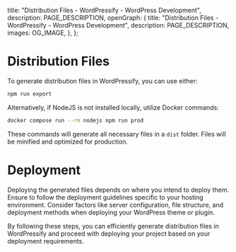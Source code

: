 
  title: "Distribution Files - WordPressify - WordPress Development",
  description: PAGE_DESCRIPTION,
  openGraph: {
    title: "Distribution Files - WordPressify - WordPress Development",
    description: PAGE_DESCRIPTION,
    images: OG_IMAGE,
  },
};

# Distribution Files

To generate distribution files in WordPressify, you can use either:

```bash
npm run export
```

Alternatively, if NodeJS is not installed locally, utilize Docker commands:

```bash
docker compose run --rm nodejs npm run prod
```

These commands will generate all necessary files in a <code>dist</code> folder.
Files will be minified and optimized for production.

# Deployment

Deploying the generated files depends on where you intend to deploy them.
Ensure to follow the deployment guidelines specific to your hosting environment.
Consider factors like server configuration, file structure, and deployment methods when deploying your WordPress theme or plugin.

By following these steps, you can efficiently generate distribution files in WordPressify and proceed with deploying your project based on your deployment requirements.

